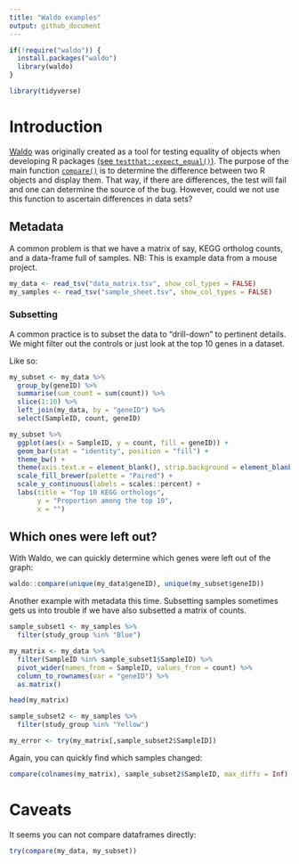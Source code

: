 ```yaml
---
title: "Waldo examples"
output: github_document
---
```


```r

if(!require("waldo")) {
  install.packages("waldo")
  library(waldo)
}

library(tidyverse)

```

# Introduction

[Waldo](https://www.tidyverse.org/blog/2020/10/waldo/) was originally created as a tool for testing equality of objects when developing R packages [(see `testthat::expect_equal()`)](https://testthat.r-lib.org/reference/equality-expectations.html). The purpose of the main function [`compare()`](https://rdrr.io/cran/waldo/man/compare.html) is to determine the difference between two R objects and display them. That way, if there are differences, the test will fail and one can determine the source of the bug. However, could we not use this function to ascertain differences in data sets?

## Metadata

A common problem is that we have a matrix of say, KEGG ortholog counts, and a data-frame full of samples. NB: This is example data from a mouse project.

```r

my_data <- read_tsv("data_matrix.tsv", show_col_types = FALSE)
my_samples <- read_tsv("sample_sheet.tsv", show_col_types = FALSE)

```

### Subsetting

A common practice is to subset the data to "drill-down" to pertinent details. We might filter out the controls or just look at the top 10 genes in a dataset.

Like so:

```r

my_subset <- my_data %>%
  group_by(geneID) %>%
  summarise(sum_count = sum(count)) %>%
  slice(1:10) %>%
  left_join(my_data, by = "geneID") %>%
  select(SampleID, count, geneID)

my_subset %>%
  ggplot(aes(x = SampleID, y = count, fill = geneID)) +
  geom_bar(stat = "identity", position = "fill") +
  theme_bw() +
  theme(axis.text.x = element_blank(), strip.background = element_blank()) +
  scale_fill_brewer(palette = "Paired") +
  scale_y_continuous(labels = scales::percent) +
  labs(title = "Top 10 KEGG orthologs",
       y = "Proportion among the top 10",
       x = "")

```

## Which ones were left out?

With Waldo, we can quickly determine which genes were left out of the graph:

```r

waldo::compare(unique(my_data$geneID), unique(my_subset$geneID))

```

Another example with metadata this time. Subsetting samples sometimes gets us into trouble if we have also subsetted a matrix of counts.

```r

sample_subset1 <- my_samples %>%
  filter(study_group %in% "Blue")

my_matrix <- my_data %>%
  filter(SampleID %in% sample_subset1$SampleID) %>%
  pivot_wider(names_from = SampleID, values_from = count) %>%
  column_to_rownames(var = "geneID") %>%
  as.matrix()

head(my_matrix)

```

```r

sample_subset2 <- my_samples %>%
  filter(study_group %in% "Yellow")

my_error <- try(my_matrix[,sample_subset2$SampleID])

```

Again, you can quickly find which samples changed:

```r

compare(colnames(my_matrix), sample_subset2$SampleID, max_diffs = Inf)

```

# Caveats

It seems you can not compare dataframes directly:

```r

try(compare(my_data, my_subset))

```

